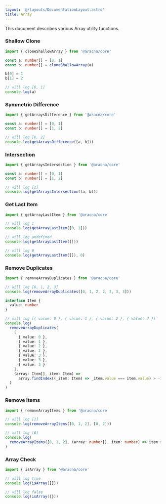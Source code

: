 ```yaml
---
layout: '@/layouts/DocumentationLayout.astro'
title: Array
---
```


This document describes various Array utility functions.

### Shallow Clone

```ts
import { cloneShallowArray } from '@aracna/core'

const a: number[] = [0, 1]
const b: number[] = cloneShallowArray(a)

b[0] = 1
b[1] = 2

// will log [0, 1]
console.log(a)
```

### Symmetric Difference

```ts
import { getArraysDifference } from '@aracna/core'

const a: number[] = [0, 1]
const b: number[] = [1, 2]

// will log [0, 2]
console.log(getArraysDifference([a, b]))
```

### Intersection

```ts
import { getArraysIntersection } from '@aracna/core'

const a: number[] = [0, 1]
const b: number[] = [1, 2]

// will log [1]
console.log(getArraysIntersection([a, b]))
```

### Get Last Item

```ts
import { getArrayLastItem } from '@aracna/core'

// will log 1
console.log(getArrayLastItem([0, 1]))

// will log undefined
console.log(getArrayLastItem([]))

// will log 0
console.log(getArrayLastItem([]), 0)
```

### Remove Duplicates

```ts
import { removeArrayDuplicates } from '@aracna/core'

// will log [0, 1, 2, 3]
console.log(removeArrayDuplicates([0, 1, 2, 2, 3, 3, 3]))

interface Item {
  value: number
}

// will log [{ value: 0 }, { value: 1 }, { value: 2 }, { value: 3 }]
console.log(
  removeArrayDuplicates(
    [
      { value: 0 },
      { value: 1 },
      { value: 2 },
      { value: 2 },
      { value: 3 },
      { value: 3 },
      { value: 3 }
    ],
    (array: Item[], item: Item) =>
      array.findIndex((_item: Item) => _item.value === item.value) > -1
  )
)
```

### Remove Items

```ts
import { removeArrayItems } from '@aracna/core'

// will log [1]
console.log(removeArrayItems([0, 1, 2], [0, 2]))

// will log [0]
console.log(
  removeArrayItems([0, 1, 2], (array: number[], item: number) => item > 0)
)
```

### Array Check

```ts
import { isArray } from '@aracna/core'

// will log true
console.log(isArray([]))

// will log false
console.log(isArray({}))
```
